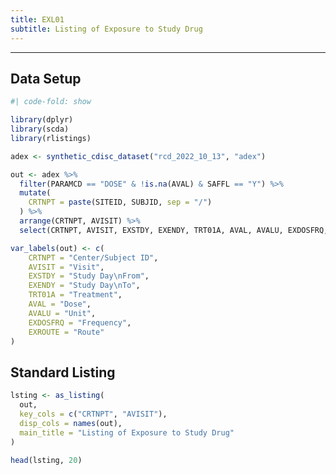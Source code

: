 ```yaml
---
title: EXL01
subtitle: Listing of Exposure to Study Drug
---
```


------------------------------------------------------------------------

::: panel-tabset
## Data Setup

```r
#| code-fold: show

library(dplyr)
library(scda)
library(rlistings)

adex <- synthetic_cdisc_dataset("rcd_2022_10_13", "adex")

out <- adex %>%
  filter(PARAMCD == "DOSE" & !is.na(AVAL) & SAFFL == "Y") %>%
  mutate(
    CRTNPT = paste(SITEID, SUBJID, sep = "/")
  ) %>%
  arrange(CRTNPT, AVISIT) %>%
  select(CRTNPT, AVISIT, EXSTDY, EXENDY, TRT01A, AVAL, AVALU, EXDOSFRQ, EXROUTE)

var_labels(out) <- c(
    CRTNPT = "Center/Subject ID",
    AVISIT = "Visit",
    EXSTDY = "Study Day\nFrom",
    EXENDY = "Study Day\nTo",
    TRT01A = "Treatment",
    AVAL = "Dose",
    AVALU = "Unit",
    EXDOSFRQ = "Frequency",
    EXROUTE = "Route"
)
```

## Standard Listing

```r
lsting <- as_listing(
  out,
  key_cols = c("CRTNPT", "AVISIT"),
  disp_cols = names(out),
  main_title = "Listing of Exposure to Study Drug"
)

head(lsting, 20)
```
:::
